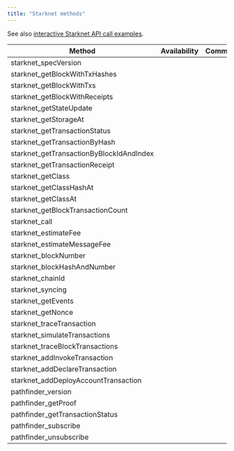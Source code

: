 ```yaml
---
title: "Starknet methods"
---
```


See also [interactive Starknet API call examples](/api-reference/getting-started-starknet).

| Method                                    | Availability | Comment |
| ----------------------------------------- | ------------ | ------- |
| starknet\_specVersion                     | <Icon icon="square-check"  iconType="solid" />            |         |
| starknet\_getBlockWithTxHashes            | <Icon icon="square-check"  iconType="solid" />            |         |
| starknet\_getBlockWithTxs                 | <Icon icon="square-check"  iconType="solid" />            |         |
| starknet\_getBlockWithReceipts            | <Icon icon="square-check"  iconType="solid" />            |         |
| starknet\_getStateUpdate                  | <Icon icon="square-check"  iconType="solid" />            |         |
| starknet\_getStorageAt                    | <Icon icon="square-check"  iconType="solid" />            |         |
| starknet\_getTransactionStatus            | <Icon icon="square-check"  iconType="solid" />            |         |
| starknet\_getTransactionByHash            | <Icon icon="square-check"  iconType="solid" />            |         |
| starknet\_getTransactionByBlockIdAndIndex | <Icon icon="square-check"  iconType="solid" />            |         |
| starknet\_getTransactionReceipt           | <Icon icon="square-check"  iconType="solid" />            |         |
| starknet\_getClass                        | <Icon icon="square-check"  iconType="solid" />            |         |
| starknet\_getClassHashAt                  | <Icon icon="square-check"  iconType="solid" />            |         |
| starknet\_getClassAt                      | <Icon icon="square-check"  iconType="solid" />            |         |
| starknet\_getBlockTransactionCount        | <Icon icon="square-check"  iconType="solid" />            |         |
| starknet\_call                            | <Icon icon="square-check"  iconType="solid" />            |         |
| starknet\_estimateFee                     | <Icon icon="square-check"  iconType="solid" />            |         |
| starknet\_estimateMessageFee              | <Icon icon="square-check"  iconType="solid" />            |         |
| starknet\_blockNumber                     | <Icon icon="square-check"  iconType="solid" />            |         |
| starknet\_blockHashAndNumber              | <Icon icon="square-check"  iconType="solid" />            |         |
| starknet\_chainId                         | <Icon icon="square-check"  iconType="solid" />            |         |
| starknet\_syncing                         | <Icon icon="square-check"  iconType="solid" />            |         |
| starknet\_getEvents                       | <Icon icon="square-check"  iconType="solid" />            |         |
| starknet\_getNonce                        | <Icon icon="square-check"  iconType="solid" />            |         |
| starknet\_traceTransaction                | <Icon icon="square-check"  iconType="solid" />            |         |
| starknet\_simulateTransactions            | <Icon icon="square-check"  iconType="solid" />            |         |
| starknet\_traceBlockTransactions          | <Icon icon="square-check"  iconType="solid" />            |         |
| starknet\_addInvokeTransaction            | <Icon icon="square-check"  iconType="solid" />            |         |
| starknet\_addDeclareTransaction           | <Icon icon="square-check"  iconType="solid" />            |         |
| starknet\_addDeployAccountTransaction     | <Icon icon="square-check"  iconType="solid" />            |         |
| pathfinder\_version                       | <Icon icon="square-check"  iconType="solid" />            |         |
| pathfinder\_getProof                      | <Icon icon="square-check"  iconType="solid" />            |         |
| pathfinder\_getTransactionStatus          | <Icon icon="square-check"  iconType="solid" />            |         |
| pathfinder\_subscribe                     | <Icon icon="square-check"  iconType="solid" />            |         |
| pathfinder\_unsubscribe                   | <Icon icon="square-check"  iconType="solid" />            |         |
